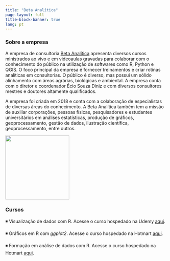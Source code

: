 ---
title: "Beta Analítica"
page-layout: full
title-block-banner: true
lang: pt
---

### Sobre a empresa

A empresa de consultoria [Beta Analítica](https://betaanalitica.com.br/) apresenta diversos cursos ministrados ao vivo e em videoaulas gravadas para colaborar com o conhecimento do público na utilização de softwares como R, Python e QGIS. O foco principal da empresa é fornecer treinamentos e criar rotinas analíticas em consultorias. O público é diverso, mas possui um sólido alinhamento com áreas agrárias, biológicas e ambiental. A empresa conta com o diretor e coordenador Écio Souza Diniz e com diversos consultores mestres e doutores altamente qualificados.

A empresa foi criada em 2018 e conta com a colaboração de especialistas de diversas áreas do conhecimento. A Beta Analítica também tem a missão de auxiliar corporações, pessoas físicas, pesquisadores e estudantes universitários em análises estatísticas, produção de gráficos, geoprocessamento, gestão de dados, ilustração científica, geoprocessamento, entre outros.

![](images/beta-01.png){fig-align="center" width="200"}

### Cursos

◾ Visualização de dados com R. Acesse o curso hospedado na Udemy [aqui](https://www.udemy.com/course/visualizacao-dados-r/).

◾ Gráficos em R com *ggplot2*. Acesse o curso hospedado na Hotmart [aqui](https://hotmart.com/pt-br/marketplace/produtos/graficos-em-r-com-ggplot2/H55031467J).

◾ Formação em análise de dados com R. Acesse o curso hospedado na Hotmart [aqui](https://pay.hotmart.com/F76952913J?checkoutMode=10&bid=1699841041995).
